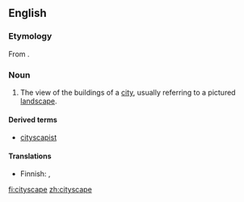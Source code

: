 ==English==
{{wikipedia}}

===Etymology===
From {{suffix|city|scape}}.

===Noun===
{{en-noun}}

# The view of the buildings of a [[city]], usually referring to a pictured [[landscape]].

====Derived terms====
* [[cityscapist]]

====Translations====
{{trans-top|view of a city}}
* Finnish: {{t-|fi|kaupunkimaisema}}, {{t-|fi|kaupunkikuva}}
{{trans-mid}}
{{trans-bottom}}

[[fi:cityscape]]
[[zh:cityscape]]